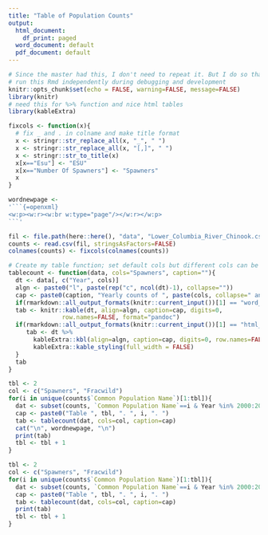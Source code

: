 ```yaml
---
title: "Table of Population Counts"
output:
  html_document:
    df_print: paged
  word_document: default
  pdf_document: default
---
```


```r
# Since the master had this, I don't need to repeat it. But I do so that I can
# run this Rmd independently during debugging and development
knitr::opts_chunk$set(echo = FALSE, warning=FALSE, message=FALSE)
library(knitr)
# need this for %>% function and nice html tables
library(kableExtra)
```

```r
fixcols <- function(x){
  # fix _ and . in colname and make title format
  x <- stringr::str_replace_all(x, "_", " ")
  x <- stringr::str_replace_all(x, "[,]", " ")
  x <- stringr::str_to_title(x)
  x[x=="Esu"] <- "ESU"
  x[x=="Number Of Spawners"] <- "Spawners"
  x
}
```

<!-- This is how to get a new page in Word. Make sure you are in print view on the word doc -->

```r
wordnewpage <-
'```{=openxml}
<w:p><w:r><w:br w:type="page"/></w:r></w:p>
```'
```

```r
fil <- file.path(here::here(), "data", "Lower_Columbia_River_Chinook.csv")
counts <- read.csv(fil, stringsAsFactors=FALSE)
colnames(counts) <- fixcols(colnames(counts))
```

```r
# Create my table function; set default cols but different cols can be passed in
tablecount <- function(data, cols="Spawners", caption=""){
  dt <- data[, c("Year", cols)]
  algn <- paste0("l", paste(rep("c", ncol(dt)-1), collapse=""))
  cap <- paste0(caption, "Yearly counts of ", paste(cols, collapse=" and "), " for ", min(dt$Year), " to ", max(dt$Year))
  if(rmarkdown::all_output_formats(knitr::current_input())[1] == "word_document")
  tab <- knitr::kable(dt, align=algn, caption=cap, digits=0, 
               row.names=FALSE, format="pandoc")
  if(rmarkdown::all_output_formats(knitr::current_input())[1] == "html_document"){
     tab <- dt %>% 
       kableExtra::kbl(align=algn, caption=cap, digits=0, row.names=FALSE) %>% 
       kableExtra::kable_styling(full_width = FALSE)
  }
  tab
}
```

```r
tbl <- 2
col <- c("Spawners", "Fracwild")
for(i in unique(counts$`Common Population Name`)[1:tbl]){
  dat <- subset(counts, `Common Population Name`==i & Year %in% 2000:2014)
  cap <- paste0("Table ", tbl, ". ", i, ". ")
  tab <- tablecount(dat, cols=col, caption=cap)
  cat("\n", wordnewpage, "\n")
  print(tab)
  tbl <- tbl + 1
}
```

```r
tbl <- 2
col <- c("Spawners", "Fracwild")
for(i in unique(counts$`Common Population Name`)[1:tbl]){
  dat <- subset(counts, `Common Population Name`==i & Year %in% 2000:2014)
  cap <- paste0("Table ", tbl, ". ", i, ". ")
  tab <- tablecount(dat, cols=col, caption=cap)
  print(tab)
  tbl <- tbl + 1
}
```

